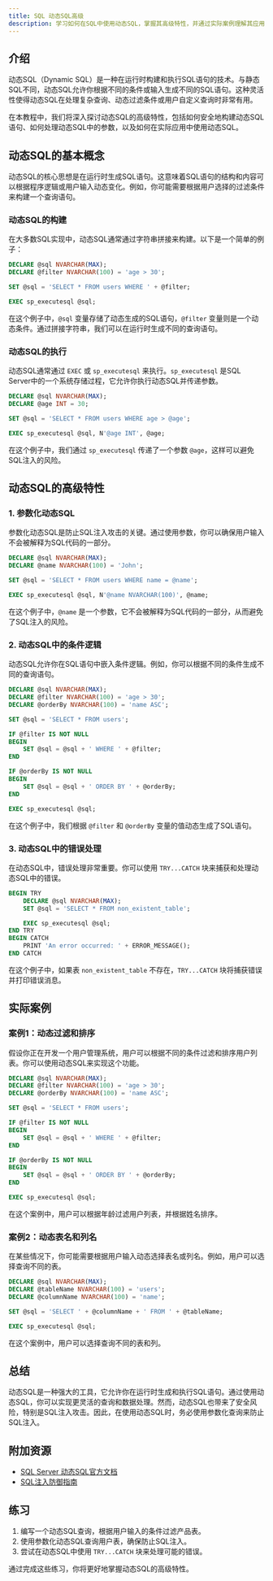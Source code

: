 ```yaml
---
title: SQL 动态SQL高级
description: 学习如何在SQL中使用动态SQL，掌握其高级特性，并通过实际案例理解其应用场景。
---
```


## 介绍

动态SQL（Dynamic SQL）是一种在运行时构建和执行SQL语句的技术。与静态SQL不同，动态SQL允许你根据不同的条件或输入生成不同的SQL语句。这种灵活性使得动态SQL在处理复杂查询、动态过滤条件或用户自定义查询时非常有用。

在本教程中，我们将深入探讨动态SQL的高级特性，包括如何安全地构建动态SQL语句、如何处理动态SQL中的参数，以及如何在实际应用中使用动态SQL。

## 动态SQL的基本概念

动态SQL的核心思想是在运行时生成SQL语句。这意味着SQL语句的结构和内容可以根据程序逻辑或用户输入动态变化。例如，你可能需要根据用户选择的过滤条件来构建一个查询语句。

### 动态SQL的构建

在大多数SQL实现中，动态SQL通常通过字符串拼接来构建。以下是一个简单的例子：

```sql
DECLARE @sql NVARCHAR(MAX);
DECLARE @filter NVARCHAR(100) = 'age > 30';

SET @sql = 'SELECT * FROM users WHERE ' + @filter;

EXEC sp_executesql @sql;
```

在这个例子中，`@sql` 变量存储了动态生成的SQL语句，`@filter` 变量则是一个动态条件。通过拼接字符串，我们可以在运行时生成不同的查询语句。

### 动态SQL的执行

动态SQL通常通过 `EXEC` 或 `sp_executesql` 来执行。`sp_executesql` 是SQL Server中的一个系统存储过程，它允许你执行动态SQL并传递参数。

```sql
DECLARE @sql NVARCHAR(MAX);
DECLARE @age INT = 30;

SET @sql = 'SELECT * FROM users WHERE age > @age';

EXEC sp_executesql @sql, N'@age INT', @age;
```

在这个例子中，我们通过 `sp_executesql` 传递了一个参数 `@age`，这样可以避免SQL注入的风险。

## 动态SQL的高级特性

### 1. 参数化动态SQL

参数化动态SQL是防止SQL注入攻击的关键。通过使用参数，你可以确保用户输入不会被解释为SQL代码的一部分。

```sql
DECLARE @sql NVARCHAR(MAX);
DECLARE @name NVARCHAR(100) = 'John';

SET @sql = 'SELECT * FROM users WHERE name = @name';

EXEC sp_executesql @sql, N'@name NVARCHAR(100)', @name;
```

在这个例子中，`@name` 是一个参数，它不会被解释为SQL代码的一部分，从而避免了SQL注入的风险。

### 2. 动态SQL中的条件逻辑

动态SQL允许你在SQL语句中嵌入条件逻辑。例如，你可以根据不同的条件生成不同的查询语句。

```sql
DECLARE @sql NVARCHAR(MAX);
DECLARE @filter NVARCHAR(100) = 'age > 30';
DECLARE @orderBy NVARCHAR(100) = 'name ASC';

SET @sql = 'SELECT * FROM users';

IF @filter IS NOT NULL
BEGIN
    SET @sql = @sql + ' WHERE ' + @filter;
END

IF @orderBy IS NOT NULL
BEGIN
    SET @sql = @sql + ' ORDER BY ' + @orderBy;
END

EXEC sp_executesql @sql;
```

在这个例子中，我们根据 `@filter` 和 `@orderBy` 变量的值动态生成了SQL语句。

### 3. 动态SQL中的错误处理

在动态SQL中，错误处理非常重要。你可以使用 `TRY...CATCH` 块来捕获和处理动态SQL中的错误。

```sql
BEGIN TRY
    DECLARE @sql NVARCHAR(MAX);
    SET @sql = 'SELECT * FROM non_existent_table';

    EXEC sp_executesql @sql;
END TRY
BEGIN CATCH
    PRINT 'An error occurred: ' + ERROR_MESSAGE();
END CATCH
```

在这个例子中，如果表 `non_existent_table` 不存在，`TRY...CATCH` 块将捕获错误并打印错误消息。

## 实际案例

### 案例1：动态过滤和排序

假设你正在开发一个用户管理系统，用户可以根据不同的条件过滤和排序用户列表。你可以使用动态SQL来实现这个功能。

```sql
DECLARE @sql NVARCHAR(MAX);
DECLARE @filter NVARCHAR(100) = 'age > 30';
DECLARE @orderBy NVARCHAR(100) = 'name ASC';

SET @sql = 'SELECT * FROM users';

IF @filter IS NOT NULL
BEGIN
    SET @sql = @sql + ' WHERE ' + @filter;
END

IF @orderBy IS NOT NULL
BEGIN
    SET @sql = @sql + ' ORDER BY ' + @orderBy;
END

EXEC sp_executesql @sql;
```

在这个案例中，用户可以根据年龄过滤用户列表，并根据姓名排序。

### 案例2：动态表名和列名

在某些情况下，你可能需要根据用户输入动态选择表名或列名。例如，用户可以选择查询不同的表。

```sql
DECLARE @sql NVARCHAR(MAX);
DECLARE @tableName NVARCHAR(100) = 'users';
DECLARE @columnName NVARCHAR(100) = 'name';

SET @sql = 'SELECT ' + @columnName + ' FROM ' + @tableName;

EXEC sp_executesql @sql;
```

在这个案例中，用户可以选择查询不同的表和列。

## 总结

动态SQL是一种强大的工具，它允许你在运行时生成和执行SQL语句。通过使用动态SQL，你可以实现更灵活的查询和数据处理。然而，动态SQL也带来了安全风险，特别是SQL注入攻击。因此，在使用动态SQL时，务必使用参数化查询来防止SQL注入。

## 附加资源

- [SQL Server 动态SQL官方文档](https://docs.microsoft.com/en-us/sql/relational-databases/system-stored-procedures/sp-executesql-transact-sql)
- [SQL注入防御指南](https://owasp.org/www-community/attacks/SQL_Injection)

## 练习

1. 编写一个动态SQL查询，根据用户输入的条件过滤产品表。
2. 使用参数化动态SQL查询用户表，确保防止SQL注入。
3. 尝试在动态SQL中使用 `TRY...CATCH` 块来处理可能的错误。

通过完成这些练习，你将更好地掌握动态SQL的高级特性。